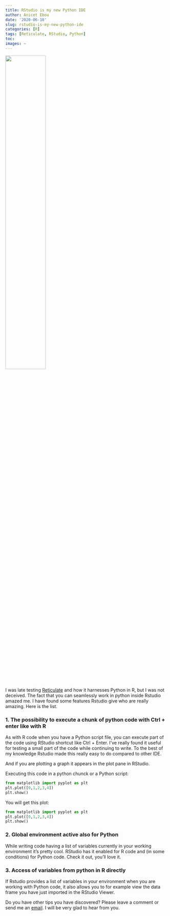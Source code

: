 ```yaml
---
title: RStudio is my new Python IDE
author: Anicet Ebou
date: '2020-06-10'
slug: rstudio-is-my-new-python-ide
categories: [R]
tags: [Reticulate, RStudio, Python]
toc: 
images: ~
---
```


![](/img/reticulated_python.png){width=50%}
 
 
I was late testing [Reticulate](https://rstudio.github.io/reticulate/) and how it harnesses Python in R, but I was not deceived. The fact that you can seamlessly work in python inside Rstudio amazed me. I have found some features Rstudio give who are really amazing. Here is the list.

### 1. The possibility to execute a chunk of python code with Ctrl + enter like with R

As with R code when you have a Python script file, you can execute part of the code using RStudio shortcut like Ctrl + Enter.
I've really found it useful for testing a small part of the code while continuing to write. To the best of my knowledge Rstudio made this really easy to do compared to other IDE.

And if you are plotting a graph it appears in the plot pane in RStudio.

Executing this code in a python chunck or a Python script:

```python
from matplotlib import pyplot as plt
plt.plot([0,1,2,3,4])
plt.show()
```

You will get this plot:

```python
from matplotlib import pyplot as plt
plt.plot([0,1,2,3,4])
plt.show()
```

### 2. Global environment active also for Python

While writing code having a list of variables currently in your working environment it's pretty cool. RStudio has it enabled for R code and (in some conditions) for Python code. Check it out, you'll love it.

### 3. Access of variables from python in R directly

If Rstudio provides a list of variables in your environment when you are working with Python code, it also allows you to for example view the data frame you have just imported in the RStudio Viewer.


Do you have other tips you have discovered? Please leave a comment or send me an [email](mailto:anicet.ebou@gmail.com). I will be very glad to hear from you.
